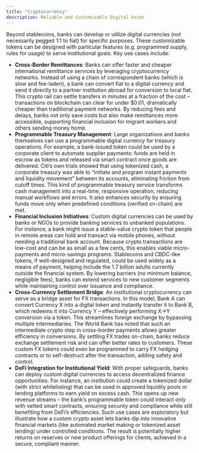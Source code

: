 ```yaml
---
title: "Cryptocurrency"
description: Reliable and Customizable Digital Asset
---
```


Beyond stablecoins, banks can develop or utilize digital currencies (not
necessarily pegged 1:1 to fiat) for specific purposes. These customizable tokens
can be designed with particular features (e.g. programmed supply, rules for
usage) to serve institutional goals. Key use cases include:

- **Cross-Border Remittances**: Banks can offer faster and cheaper international
  remittance services by leveraging cryptocurrency networks. Instead of using a
  chain of correspondent banks (which is slow and fee-laden), a bank can convert
  fiat to a digital currency and send it directly to a partner institution
  abroad for conversion to local fiat. This crypto rail can settle transfers in
  minutes at a fraction of the cost – transactions on blockchain can clear for
  under $0.01, dramatically cheaper than traditional payment networks. By
  reducing fees and delays, banks not only save costs but also make remittances
  more accessible, supporting financial inclusion for migrant workers and others
  sending money home.
- **Programmable Treasury Management**: Large organizations and banks themselves
  can use a programmable digital currency for treasury operations. For example,
  a bank-issued token could be used by a corporate client to automate supplier
  payments: funds are held in escrow as tokens and released via smart contract
  once goods are delivered. Citi’s own trials showed that using tokenized cash,
  a corporate treasury was able to “initiate and program instant payments and
  liquidity movement” between its accounts, eliminating friction from cutoff
  times. This kind of programmable treasury service transforms cash management
  into a real-time, responsive operation, reducing manual workflows and errors.
  It also enhances security by ensuring funds move only when predefined
  conditions (verified on-chain) are met.
- **Financial Inclusion Initiatives**: Custom digital currencies can be used by
  banks or NGOs to provide banking services to unbanked populations. For
  instance, a bank might issue a stable-value crypto token that people in remote
  areas can hold and transact via mobile phones, without needing a traditional
  bank account. Because crypto transactions are low-cost and can be as small as
  a few cents, this enables viable micro-payments and micro-savings programs.
  Stablecoins and CBDC-like tokens, if well-designed and regulated, could be
  used widely as a means of payment, helping include the 1.7 billion adults
  currently outside the financial system. By lowering barriers (no minimum
  balance, negligible fees), banks can extend services to new customer segments
  while maintaining control over issuance and compliance.
- **Cross-Currency Settlement Bridge**: An institutional cryptocurrency can
  serve as a bridge asset for FX transactions. In this model, Bank A can convert
  Currency X into a digital token and instantly transfer it to Bank B, which
  redeems it into Currency Y – effectively performing X→Y conversion via a
  token. This streamlines foreign exchange by bypassing multiple intermediaries.
  The World Bank has noted that such an intermediate crypto step in cross-border
  payments allows greater efficiency in conversions. By settling FX trades
  on-chain, banks reduce exchange settlement risk and can offer better rates to
  customers. These custom FX tokens could even be programmed to carry FX hedging
  contracts or to self-destruct after the transaction, adding safety and
  control.
- **DeFi Integration for Institutional Yield**: With proper safeguards, banks
  can deploy custom digital currencies to access decentralized finance
  opportunities. For instance, an institution could create a tokenized dollar
  (with strict whitelisting) that can be used in approved liquidity pools or
  lending platforms to earn yield on excess cash. This opens up new revenue
  streams – the bank’s programmable token could interact only with vetted smart
  contracts, ensuring security and compliance while still benefiting from DeFi’s
  efficiencies. Such use cases are exploratory but illustrate how a custom
  crypto asset lets banks dip into innovative financial markets (like automated
  market making or tokenized asset lending) under controlled conditions. The
  result is potentially higher returns on reserves or new product offerings for
  clients, achieved in a secure, compliant manner.
